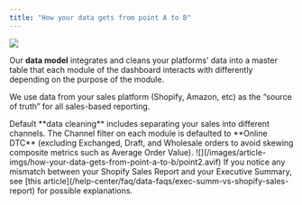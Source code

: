 ```yaml
---
title: "How your data gets from point A to B"
---
```


![](/images/article-imgs/how-your-data-gets-from-point-a-to-b/point1.webp)

Our **data model** integrates and cleans your platforms’ data into a master table that each module of the 
dashboard interacts with differently depending on the purpose of the module.

We use data from your sales platform (Shopify, Amazon, etc) as the “source of truth” for all sales-based reporting.

<CardGroup cols={2}>
  <Card>
    Default **data cleaning** includes separating your sales into different channels. The Channel 
    filter on each module is defaulted to **Online DTC** (excluding Exchanged, Draft, and Wholesale 
    orders to avoid skewing composite metrics such as Average Order Value).
  </Card>
  <Card>
    ![](/images/article-imgs/how-your-data-gets-from-point-a-to-b/point2.avif)
  </Card>
</CardGroup>

<Note>
    If you notice any mismatch between your Shopify Sales Report and your Executive Summary, 
    see [this article](/help-center/faq/data-faqs/exec-summ-vs-shopify-sales-report) for possible explanations.
</Note>